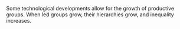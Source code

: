 
Some technological developments allow for the growth of productive groups. When led groups grow, their hierarchies grow, and inequality increases.
